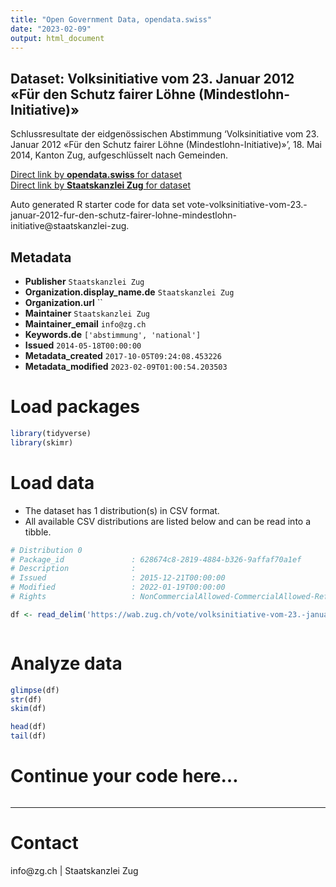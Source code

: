 ```yaml
---
title: "Open Government Data, opendata.swiss"
date: "2023-02-09"
output: html_document
---
```


## Dataset: Volksinitiative vom 23. Januar 2012 «Für den Schutz fairer Löhne (Mindestlohn-Initiative)»

Schlussresultate der eidgenössischen Abstimmung 'Volksinitiative vom 23. Januar 2012 «Für den Schutz fairer Löhne (Mindestlohn-Initiative)»', 18. Mai 2014, Kanton Zug, aufgeschlüsselt nach Gemeinden.

[Direct link by **opendata.swiss** for dataset](https://opendata.swiss/de/dataset/volksinitiative-vom-23-januar-2012-fur-den-schutz-fairer-lohne-mindestlohn-initiative)<br>
[Direct link by **Staatskanzlei Zug** for dataset](https://wab.zug.ch/vote/volksinitiative-vom-23.-januar-2012-fur-den-schutz-fairer-lohne-mindestlohn-initiative/data)

Auto generated R starter code for data set vote-volksinitiative-vom-23.-januar-2012-fur-den-schutz-fairer-lohne-mindestlohn-initiative@staatskanzlei-zug.

## Metadata

- **Publisher** `Staatskanzlei Zug`
- **Organization.display_name.de** `Staatskanzlei Zug`
- **Organization.url** ``
- **Maintainer** `Staatskanzlei Zug`
- **Maintainer_email** `info@zg.ch`
- **Keywords.de** `['abstimmung', 'national']`
- **Issued** `2014-05-18T00:00:00`
- **Metadata_created** `2017-10-05T09:24:08.453226`
- **Metadata_modified** `2023-02-09T01:00:54.203503`


# Load packages

```r

library(tidyverse)
library(skimr)

```

# Load data

-   The dataset has 1 distribution(s) in CSV format.
-   All available CSV distributions are listed below and can be read into a tibble.

```r

# Distribution 0
# Package_id               : 628674c8-2819-4884-b326-9affaf70a1ef
# Description              : 
# Issued                   : 2015-12-21T00:00:00
# Modified                 : 2022-01-19T00:00:00
# Rights                   : NonCommercialAllowed-CommercialAllowed-ReferenceRequired

df <- read_delim('https://wab.zug.ch/vote/volksinitiative-vom-23.-januar-2012-fur-den-schutz-fairer-lohne-mindestlohn-initiative/data-csv')



```

# Analyze data

```r

glimpse(df)
str(df)
skim(df)

head(df)
tail(df)

```

# Continue your code here...

```r

```

------------------------------------------------------------------------

# Contact

info@zg.ch | Staatskanzlei Zug
